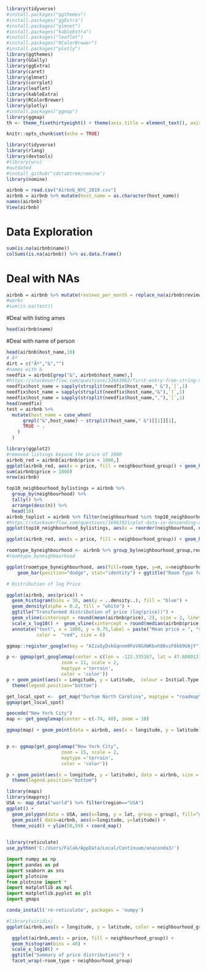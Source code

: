 ```{r}
library(tidyverse)
#install.packages("ggthemes")
#install.packages("ggExtra")
#install.packages("glmnet")
#install.packages("kableExtra")
#install.packages("leaflet")
#install.packages("RColorBrewer")
#install.packages("plotly")
library(ggthemes)
library(GGally)
library(ggExtra)
library(caret)
library(glmnet)
library(corrplot)
library(leaflet)
library(kableExtra)
library(RColorBrewer)
library(plotly)
#install.packages("ggmap")
library(ggmap)
th <- theme_fivethirtyeight() + theme(axis.title = element_text(), axis.title.x = element_text()) # global theme for ggplot2 objects
```



```{r setup, include=FALSE}
knitr::opts_chunk$set(echo = TRUE)
```

```{r}
library(tidyverse)
library(rlang)
library(devtools)
#library(wru)
#outdated
#install_github("cdcrabtree/nomine")
library(nomine)
```

```{r}
airbnb = read.csv("Airbnb_NYC_2019.csv")
airbnb = airbnb %>% mutate(host_name = as.character(host_name))
names(airbnb)
View(airbnb)
```

# Data Exploration

```{r}
sum(is.na(airbnb$name))
colSums(is.na(airbnb)) %>% as.data.frame()
```
# Deal with NAs

```{r}
airbnb = airbnb %>% mutate(reviews_per_month = replace_na(airbnb$reviews_per_month, 0))
#works
#sum(is.na(test))
```

#Deal with listing ames
```{r}
head(airbnb$name)
``` 

#Deal with name of person
```{r}
head(airbnb$host_name,10)
# Ãº
dirt = c("Ãº","&","")
#names with &
needfix = airbnb[grep("&", airbnb$host_name),]
#https://stackoverflow.com/questions/33683862/first-entry-from-string-split
needfix$host_name = sapply(strsplit(needfix$host_name," &"),`[`,1)
needfix$host_name = sapply(strsplit(needfix$host_name,"&"),`[`,1)
needfix$host_name = sapply(strsplit(needfix$host_name,","),`[`,1)
head(needfix)
test = airbnb %>% 
  mutate(host_name = case_when(
      grepl("&",host_name) ~ strsplit(host_name," &")[[1]][1],
      TRUE ~ .
    )
  )
```



```{r}
library(ggplot2)
#removed listings beyond the price of 1000
airbnb_red = airbnb[airbnb$price < 1000,]
ggplot(airbnb_red, aes(x = price, fill = neighbourhood_group)) + geom_histogram() + facet_grid(neighbourhood_group~.)
sum(airbnb$price > 1000)
nrow(airbnb)
```



```{r}
top10_neighbourhood_bylistings = airbnb %>% 
  group_by(neighbourhood) %>% 
  tally() %>% 
  arrange(desc(n)) %>% 
  head(10)
airbnb_toplist = airbnb %>% filter(neighbourhood %in% top10_neighbourhood_bylistings$neighbourhood)
#https://stackoverflow.com/questions/16961921/plot-data-in-descending-order-as-appears-in-data-frame
ggplot(top10_neighbourhood_bylistings, aes(x = reorder(neighbourhood, n), y = n)) + geom_bar(stat = "identity", fill = "steelblue") + coord_flip() + xlab("Neighbourhood") + ylab("Number of listings") + theme_minimal() + geom_text(aes(label=n), vjust=0.3, hjust = 1.2, size=3.5,color = "white") + ggtitle("Top 10 Neighbourhoods by Listing")

```



```{r}
ggplot(airbnb_red, aes(x = price, fill = neighbourhood_group)) + geom_histogram() + facet_grid(neighbourhood_group~.)
```




```{r}
roomtype_byneighbourhood <- airbnb %>% group_by(neighbourhood_group,room_type) %>% tally()
#roomtype_byneighbourhood

ggplot(roomtype_byneighbourhood, aes(fill=room_type, y=n, x=neighbourhood_group)) + 
    geom_bar(position="dodge", stat="identity") + ggtitle("Room Type for each Neighbourhood Group") + xlab("Neighbourhood Group") + ylab("Number of Listings")
```




```{r}

# Distribution of log Price

ggplot(airbnb, aes(price)) +
  geom_histogram(bins = 30, aes(y = ..density..), fill = "blue") + 
  geom_density(alpha = 0.2, fill = "white") +
  ggtitle("Transformed distribution of price (log(price))") +
  geom_vline(xintercept = round(mean(airbnb$price), 2), size = 2, linetype = 1) +
  scale_x_log10() +  geom_vline(xintercept = round(median(airbnb$price), 2), size = 2, linetype = 2) +
  annotate("text", x = 1800, y = 0.75,label = paste("Mean price = ", "$",paste0(round(mean(airbnb$price), 2))),
           color =  "red", size = 6)
```


```{r}

ggmap::register_google(key = "AIzaSyDskGqnnm9FoVOGXWKbxh88vzF8k89UAjY")

p <- ggmap(get_googlemap(center = c(lon = -122.335167, lat = 47.608013),
                    zoom = 11, scale = 2,
                    maptype ='terrain',
                    color = 'color'))
p + geom_point(aes(x = Longitude, y = Latitude,  colour = Initial.Type.Group), size = 0.5) + 
  theme(legend.position="bottom")

get_local_spot <-  get_map("Durham North Carolina", maptype = "roadmap", zoom = 17) 
ggmap(get_local_spot)

```


```{r}
geocode("New York City")
map <- get_googlemap(center = c(-74, 40), zoom = 10)

ggmap(map) + geom_point(data = airbnb, aes(x = longitude, y = latitude))


p <- ggmap(get_googlemap("New York City",
                    zoom = 15, scale = 2,
                    maptype ='terrain',
                    color = 'color'))
```


```{r}
p + geom_point(aes(x = longitude, y = latitude), data = airbnb, size = 0.5,fill=airbnb$price) + 
  theme(legend.position="bottom")


```


```{r}
library(maps)
library(mapproj)
USA <- map_data("world") %>% filter(region=="USA")
ggplot() +
  geom_polygon(data = USA, aes(x=long, y = lat, group = group), fill="grey", alpha=0.3) +
  geom_point( data=airbnb, aes(x=longitude, y=latitude)) +
  theme_void() + ylim(50,59) + coord_map() 
 
```


```{r}

library(reticulate)
use_python('C:/Users/Falak/AppData/Local/Continuum/anaconda3/')

```

```{python}
import numpy as np
import pandas as pd
import seaborn as sns
import plotnine
from plotnine import *
import matplotlib as mpl
import matplotlib.pyplot as plt
import gmaps

```

```{r}
conda_install('re-reticulate', packages = 'numpy')
```

```{r}
#library(viridis)
ggplot(airbnb,aes(x = longitude, y = latitude, color = neighbourhood_group)) + geom_point()+scale_color_brewer(palette = "Dark2")
```

```{r}
  ggplot(airbnb,aes(x = price, fill = neighbourhood_group)) +
  geom_histogram(bins = 40) +
  scale_x_log10() + 
  ggtitle("Summary of price distributions") +
  facet_wrap(~room_type + neighbourhood_group)
```

